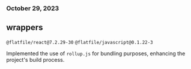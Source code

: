 ### October 29, 2023

## wrappers

`@flatfile/react@7.2.29-30`
`@flatfile/javascript@0.1.22-3`

Implemented the use of `rollup.js` for bundling purposes, enhancing the project's build process.
